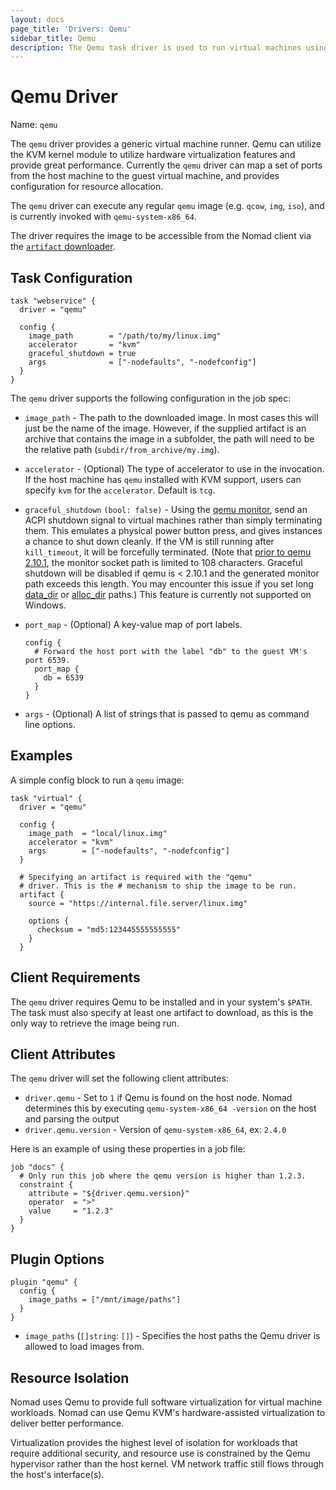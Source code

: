 ```yaml
---
layout: docs
page_title: 'Drivers: Qemu'
sidebar_title: Qemu
description: The Qemu task driver is used to run virtual machines using Qemu/KVM.
---
```


# Qemu Driver

Name: `qemu`

The `qemu` driver provides a generic virtual machine runner. Qemu can utilize
the KVM kernel module to utilize hardware virtualization features and provide
great performance. Currently the `qemu` driver can map a set of ports from the
host machine to the guest virtual machine, and provides configuration for
resource allocation.

The `qemu` driver can execute any regular `qemu` image (e.g. `qcow`, `img`,
`iso`), and is currently invoked with `qemu-system-x86_64`.

The driver requires the image to be accessible from the Nomad client via the
[`artifact` downloader](/docs/job-specification/artifact).

## Task Configuration

```hcl
task "webservice" {
  driver = "qemu"

  config {
    image_path        = "/path/to/my/linux.img"
    accelerator       = "kvm"
    graceful_shutdown = true
    args              = ["-nodefaults", "-nodefconfig"]
  }
}
```

The `qemu` driver supports the following configuration in the job spec:

- `image_path` - The path to the downloaded image. In most cases this will just
  be the name of the image. However, if the supplied artifact is an archive that
  contains the image in a subfolder, the path will need to be the relative path
  (`subdir/from_archive/my.img`).

- `accelerator` - (Optional) The type of accelerator to use in the invocation.
  If the host machine has `qemu` installed with KVM support, users can specify
  `kvm` for the `accelerator`. Default is `tcg`.

- `graceful_shutdown` `(bool: false)` - Using the [qemu
  monitor](https://en.wikibooks.org/wiki/QEMU/Monitor), send an ACPI shutdown
  signal to virtual machines rather than simply terminating them. This emulates
  a physical power button press, and gives instances a chance to shut down
  cleanly. If the VM is still running after `kill_timeout`, it will be
  forcefully terminated. (Note that
  [prior to qemu 2.10.1](https://github.com/qemu/qemu/commit/ad9579aaa16d5b385922d49edac2c96c79bcfb6),
  the monitor socket path is limited to 108 characters. Graceful shutdown will
  be disabled if qemu is < 2.10.1 and the generated monitor path exceeds this
  length. You may encounter this issue if you set long
  [data_dir](/docs/configuration#data_dir)
  or
  [alloc_dir](/docs/configuration/client#alloc_dir)
  paths.) This feature is currently not supported on Windows.

- `port_map` - (Optional) A key-value map of port labels.

  ```hcl
  config {
    # Forward the host port with the label "db" to the guest VM's port 6539.
    port_map {
      db = 6539
    }
  }
  ```

- `args` - (Optional) A list of strings that is passed to qemu as command line
  options.

## Examples

A simple config block to run a `qemu` image:

```
task "virtual" {
  driver = "qemu"

  config {
    image_path  = "local/linux.img"
    accelerator = "kvm"
    args        = ["-nodefaults", "-nodefconfig"]
  }

  # Specifying an artifact is required with the "qemu"
  # driver. This is the # mechanism to ship the image to be run.
  artifact {
    source = "https://internal.file.server/linux.img"

    options {
      checksum = "md5:123445555555555"
    }
  }
```

## Client Requirements

The `qemu` driver requires Qemu to be installed and in your system's `$PATH`.
The task must also specify at least one artifact to download, as this is the only
way to retrieve the image being run.

## Client Attributes

The `qemu` driver will set the following client attributes:

- `driver.qemu` - Set to `1` if Qemu is found on the host node. Nomad determines
  this by executing `qemu-system-x86_64 -version` on the host and parsing the output
- `driver.qemu.version` - Version of `qemu-system-x86_64`, ex: `2.4.0`

Here is an example of using these properties in a job file:

```hcl
job "docs" {
  # Only run this job where the qemu version is higher than 1.2.3.
  constraint {
    attribute = "${driver.qemu.version}"
    operator  = ">"
    value     = "1.2.3"
  }
}
```

## Plugin Options

```hcl
plugin "qemu" {
  config {
    image_paths = ["/mnt/image/paths"]
  }
}
```

- `image_paths` (`[]string`: `[]`) - Specifies the host paths the Qemu driver is
  allowed to load images from.

## Resource Isolation

Nomad uses Qemu to provide full software virtualization for virtual machine
workloads. Nomad can use Qemu KVM's hardware-assisted virtualization to deliver
better performance.

Virtualization provides the highest level of isolation for workloads that
require additional security, and resource use is constrained by the Qemu
hypervisor rather than the host kernel. VM network traffic still flows through
the host's interface(s).
